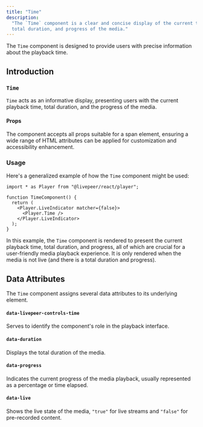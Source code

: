 ```yaml
---
title: "Time"
description:
  "The `Time` component is a clear and concise display of the current time,
  total duration, and progress of the media."
---
```


The `Time` component is designed to provide users with precise information about
the playback time.

## Introduction

### `Time`

`Time` acts as an informative display, presenting users with the current
playback time, total duration, and the progress of the media.

#### Props

The component accepts all props suitable for a span element, ensuring a wide
range of HTML attributes can be applied for customization and accessibility
enhancement.

### Usage

Here's a generalized example of how the `Time` component might be used:

```tsx
import * as Player from "@livepeer/react/player";

function TimeComponent() {
  return (
    <Player.LiveIndicator matcher={false}>
      <Player.Time />
    </Player.LiveIndicator>
  );
}
```

In this example, the `Time` component is rendered to present the current
playback time, total duration, and progress, all of which are crucial for a
user-friendly media playback experience. It is only rendered when the media is
not live (and there is a total duration and progress).

## Data Attributes

The `Time` component assigns several data attributes to its underlying element.

#### `data-livepeer-controls-time`

Serves to identify the component's role in the playback interface.

#### `data-duration`

Displays the total duration of the media.

#### `data-progress`

Indicates the current progress of the media playback, usually represented as a
percentage or time elapsed.

#### `data-live`

Shows the live state of the media, `"true"` for live streams and `"false"` for
pre-recorded content.
